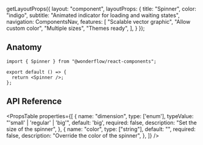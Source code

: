 
  getLayoutProps({
    layout: "component",
    layoutProps: {
      title: "Spinner",
      color: "indigo",
      subtitle: "Animated indicator for loading and waiting states",
      navigation: ComponentsNav,
      features: [
        "Scalable vector graphic",
        "Allow custom color",
        "Multiple sizes",
        "Themes ready",
      ],
    }
  });

<LiveArea>
  <Spinner />
</LiveArea>

## Anatomy

```tsx lines="1,4"
import { Spinner } from "@wonderflow/react-components";

export default () => {
  return <Spinner />;
};
```
## API Reference

<PropsTable
  properties={[
    {
      name: "dimension",
      type: ['enum'],
      typeValue: "'small' | 'regular' | 'big'",
      default: 'big',
      required: false,
      description: "Set the size of the spinner",
    },
    {
      name: "color",
      type: ["string"],
      default: "",
      required: false,
      description: "Override the color of the spinner",
    },
  ]}
/>

